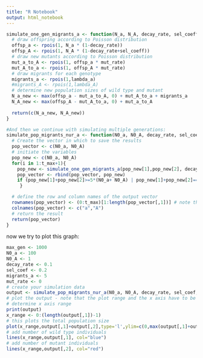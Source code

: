 ```yaml
---
title: "R Notebook"
output: html_notebook
---
```


```r
simulate_one_gen_migrants_a <- function(N_a, N_A, decay_rate, sel_coeff, mut_rate, lambda_a) {
  # draw offspring according to Poisson distribution
  offsp_a <- rpois(1, N_a * (1-decay_rate))
  offsp_A <- rpois(1, N_A * (1-decay_rate+sel_coeff))
  # draw new mutants according to Poisson distribution
  mut_a_to_A <- rpois(1, offsp_a * mut_rate)
  mut_A_to_a <- rpois(1, offsp_A * mut_rate)
  # draw migrants for each genotype
  migrants_a <- rpois(1,lambda_a)
  #migrants_A <- rpois(1,lambda_A)
  # determine new population sizes of wild type and mutant
  N_a_new <- max(offsp_a - mut_a_to_A, 0) + mut_A_to_a + migrants_a
  N_A_new <- max(offsp_A - mut_A_to_a, 0) + mut_a_to_A
  
  return(c(N_a_new, N_A_new))
}
```

```r
#And then we continue with simulating multiple generations:
simulate_pop_migrants_nur_a <- function(N0_a, N0_A, decay_rate, sel_coeff, migrants_a, mut_rate, t_max) {
  # Create the vector in which to save the results
  pop_vector <- c(N0_a, N0_A)
  # initiate the variables
  pop_new <- c(N0_a, N0_A)
  for(i in 1:t_max+1){
    pop_new <- simulate_one_gen_migrants_a(pop_new[1],pop_new[2], decay_rate, sel_coeff, mut_rate, migrants_a)
    pop_vector <- rbind(pop_vector, pop_new)
    if (pop_new[1]+pop_new[2]>=5*(N0_a+ N0_A) | pop_new[1]+pop_new[2]==0) break
     }

  # define the row and column names of the output vector
  rownames(pop_vector) <- (0:t_max)[1:length(pop_vector[,1])] # note that the vector has to be cut if the simulation stopped early
  colnames(pop_vector) <- c("a","A")
  # return the result
  return(pop_vector)	
}
```

now we try to plot this graph:

```r
max_gen <- 1000
N0_a <- 100
N0_A <- 1
decay_rate <- 0.1
sel_coef <- 0.2
migrants_a <- 5
mut_rate <- 0
# create your simulation data
output <- simulate_pop_migrants_nur_a(N0_a, N0_A, decay_rate, sel_coef, migrants_a,mut_rate,max_gen)
# plot the output - note that the plot range and the x axis have to be adjusted based on the length of the table
# determine x axis range 
print(output)
x_range <- 0:(length(output[,1])-1)
# this plots the total population size
plot(x_range,output[,1]+output[,2],type='l',ylim=c(0,max(output[,1]+output[,2])),xlab = "Generation",ylab = "Population size")
# add number of wild type individuals
lines(x_range,output[,1], col="blue")
# add number of mutant individuals
lines(x_range,output[,2], col="red")
```